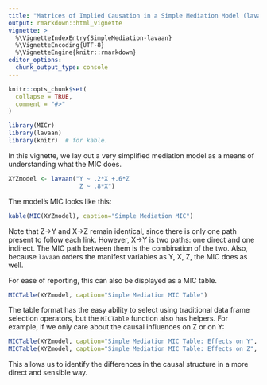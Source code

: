 ```yaml
---
title: "Matrices of Implied Causation in a Simple Mediation Model (lavaan)"
output: rmarkdown::html_vignette
vignette: >
  %\VignetteIndexEntry{SimpleMediation-lavaan}
  %\VignetteEncoding{UTF-8}
  %\VignetteEngine{knitr::rmarkdown}
editor_options: 
  chunk_output_type: console
---
```


```r
knitr::opts_chunk$set(
  collapse = TRUE,
  comment = "#>"
)
```

```r
library(MICr)
library(lavaan)
library(knitr)  # for kable.
```

In this vignette, we lay out a very simplified mediation model as a means of understanding what the MIC does.
```r
XYZmodel <- lavaan("Y ~ .2*X +.6*Z
                    Z ~ .8*X")
```

The model's MIC looks like this:
```r
kable(MIC(XYZmodel), caption="Simple Mediation MIC")
```

Note that Z->Y and X->Z remain identical, since there is only one path present to follow each link.  However, X->Y is two paths: one direct and one indirect.  The MIC path between them is the combination of the two.  Also, because `lavaan` orders the manifest variables as Y, X, Z, the MIC does as well.

For ease of reporting, this can also be displayed as a MIC table.

```r
MICTable(XYZmodel, caption="Simple Mediation MIC Table")
```

The table format has the easy ability to select using traditional data frame selection operators, but the `MICTable` function also has helpers.  For example, if we only care about the causal influences on Z or on Y:
```r
MICTable(XYZmodel, caption="Simple Mediation MIC Table: Effects on Y", to="Y")
MICTable(XYZmodel, caption="Simple Mediation MIC Table: Effects on Z", to="Z")
```

This allows us to identify the differences in the causal structure in a more direct and sensible way.

